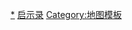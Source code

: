 {{Navbox
|name = 亚西亚的七个教会
|title = [[亚细亚 (罗马行省)|亚西亚]]的[[亚西亚的七个教会|七个教会]]
|bodyclass = hlist
|list1 = 1. [[以弗所]]{{ww}}2. [[士每拿]]{{ww}}3. [[帕加马|别迦摩]]{{ww}}4. [[推雅推喇]]{{ww}}5. [[薩第斯|撒狄]]{{ww}}6. [[阿拉谢希尔|非拉铁非]]{{ww}}7. [[老底嘉]]
<!--
Ephesus: 37° 56′ 23″ N, 27° 20′ 27″ E   37.939722, 27.340833
Smyrna: 38° 25′ 26″ N, 27° 8′ 34″ E     38.423889, 27.142778
Pergamon: 39° 8′ 0″ N, 27° 11′ 0″ E     39.133333, 27.183333
Thyatira: 38° 55′ 15″ N, 27° 50′ 30″ E   38.920833, 27.841667
Sardis: 38° 29′ 18″ N, 28° 2′ 25″ E      38.488333, 28.040278
Philadelphia: 38° 21′ 0″ N, 28° 31′ 0″ E   38.35, 28.516667
Laodicea: 37° 50′ 9″ N, 29° 6′ 27″ E     37.835833, 29.1075
-->
<center>{{Location map many | Turkey
|label=[[以弗所]]
         | pos=bottom | label_size=100
         | lat=37.939722| long=27.340833
         | marksize=6 | mark=Blue_pog.svg
|label2=[[士每拿]] 
         | pos2=left | label2_size=100
         | lat2=38.423889  | long2=27.142778
         | mark2size=6 | mark2=Blue_pog.svg
|label3=[[帕加马|别迦摩]] 
         | pos3=top | label3_size=100
         | lat3=39.133333  | long3=27.183333
         | mark3size=6 | mark3=Blue_pog.svg
|label4=[[推雅推喇]]
         | pos4=right |label4_size=100
         | lat4=38.920833 | long4=27.841667
         | mark4size=6 | mark4=Blue_pog.svg
|label5=[[薩第斯|撒狄]]
         | pos5=right | label5_size=50
         | lat5=38.488333  | long5=28.040278
         | mark5size=6 | mark5=Blue_pog.svg
|label7=[[老底嘉]]
         | pos7=bottom | label7_size=100
         | lat7=37.835833  | long7=29.1075 
         | mark7size=6 | mark7=Blue_pog.svg
|label8=[[阿拉谢希尔|非拉铁非]]
         | pos8=bottom | label8_size=50
         | lat8=38.35  | long8=28.516667 
         | mark8size=6  | mark8=Blue_pog.svg
|width = 600 
|float = center
}}</center>
}}<noinclude>

[[Category:亚西亚的七个教会|*]]
[[Category:新约圣经导航模板|启示录]]
[[Category:地图模板]]
</noinclude>